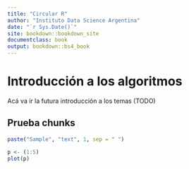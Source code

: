 ```yaml
---
title: "Circular R"
author: "Instituto Data Science Argentina"
date: "`r Sys.Date()`"
site: bookdown::bookdown_site
documentclass: book
output: bookdown::bs4_book
---
```


# Introducción a los algoritmos

Acá va ir la futura introducción a los temas (TODO)

## Prueba chunks
```r
paste("Sample", "text", 1, sep = " ")
```
```r
p <- (1:5)
plot(p)
```
